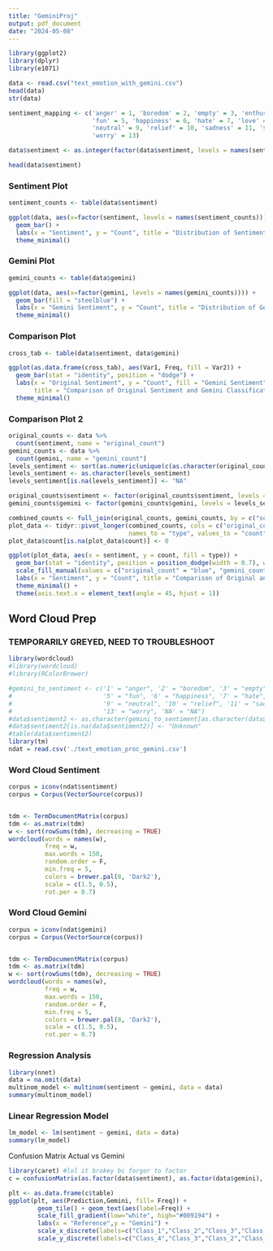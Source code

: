 ```yaml
---
title: "GeminiProj"
output: pdf_document
date: "2024-05-08"
---
```


```r
library(ggplot2)
library(dplyr)
library(e1071)

data <- read.csv("text_emotion_with_gemini.csv")
head(data)
str(data)

sentiment_mapping <- c('anger' = 1, 'boredom' = 2, 'empty' = 3, 'enthusiasm' = 4,
                       'fun' = 5, 'happiness' = 6, 'hate' = 7, 'love' = 8,
                       'neutral' = 9, 'relief' = 10, 'sadness' = 11, 'surprise' = 12,
                       'worry' = 13)

data$sentiment <- as.integer(factor(data$sentiment, levels = names(sentiment_mapping), labels = sentiment_mapping))

head(data$sentiment)
```

### Sentiment Plot

```r
sentiment_counts <- table(data$sentiment)

ggplot(data, aes(x=factor(sentiment, levels = names(sentiment_counts)))) + 
  geom_bar() + 
  labs(x = "Sentiment", y = "Count", title = "Distribution of Sentiments") +
  theme_minimal()
```

### Gemini Plot

```r
gemini_counts <- table(data$gemini)

ggplot(data, aes(x=factor(gemini, levels = names(gemini_counts)))) +
  geom_bar(fill = "steelblue") +
  labs(x = "Gemini Sentiment", y = "Count", title = "Distribution of Gemini API Sentiments") +
  theme_minimal()
```

### Comparison Plot

```r
cross_tab <- table(data$sentiment, data$gemini)

ggplot(as.data.frame(cross_tab), aes(Var1, Freq, fill = Var2)) +
  geom_bar(stat = "identity", position = "dodge") +
  labs(x = "Original Sentiment", y = "Count", fill = "Gemini Sentiment", 
       title = "Comparison of Original Sentiment and Gemini Classification") +
  theme_minimal()

```

### Comparison Plot 2

```r
original_counts <- data %>% 
  count(sentiment, name = "original_count")
gemini_counts <- data %>% 
  count(gemini, name = "gemini_count")
levels_sentiment <- sort(as.numeric(unique(c(as.character(original_counts$sentiment), as.character(gemini_counts$gemini)))))
levels_sentiment <- as.character(levels_sentiment)
levels_sentiment[is.na(levels_sentiment)] <- "NA" 

original_counts$sentiment <- factor(original_counts$sentiment, levels = levels_sentiment)
gemini_counts$gemini <- factor(gemini_counts$gemini, levels = levels_sentiment)

combined_counts <- full_join(original_counts, gemini_counts, by = c("sentiment" = "gemini"))
plot_data <- tidyr::pivot_longer(combined_counts, cols = c("original_count", "gemini_count"), 
                                 names_to = "type", values_to = "count")
plot_data$count[is.na(plot_data$count)] <- 0

ggplot(plot_data, aes(x = sentiment, y = count, fill = type)) +
  geom_bar(stat = "identity", position = position_dodge(width = 0.7), width = 0.6) +
  scale_fill_manual(values = c("original_count" = "blue", "gemini_count" = "red")) +
  labs(x = "Sentiment", y = "Count", title = "Comparison of Original and Gemini Sentiment Counts") +
  theme_minimal() +
  theme(axis.text.x = element_text(angle = 45, hjust = 1))  

```

## Word Cloud Prep
### TEMPORARILY GREYED, NEED TO TROUBLESHOOT

```r
library(wordcloud)
#library(wordcloud)
#library(RColorBrewer)

#gemini_to_sentiment <- c('1' = "anger", '2' = "boredom", '3' = "empty", '4' = "enthusiasm",
#                         '5' = "fun", '6' = "happiness", '7' = "hate", '8' = "love",
#                         '9' = "neutral", '10' = "relief", '11' = "sadness", '12' = "surprise",
#                         '13' = "worry", 'NA' = "NA")
#data$sentiment2 <- as.character(gemini_to_sentiment[as.character(data$gemini)])
#data$sentiment2[is.na(data$sentiment2)] <- "Unknown"
#table(data$sentiment2)
library(tm)
ndat = read.csv('./text_emotion_proc_gemini.csv')

```

### Word Cloud Sentiment

```r
corpus = iconv(ndat$sentiment)
corpus = Corpus(VectorSource(corpus))


tdm <- TermDocumentMatrix(corpus)
tdm <- as.matrix(tdm)
w <- sort(rowSums(tdm), decreasing = TRUE)
wordcloud(words = names(w),
          freq = w,
          max.words = 150,
          random.order = F,
          min.freq = 5,
          colors = brewer.pal(8, 'Dark2'),
          scale = c(1.5, 0.5),
          rot.per = 0.7)
```

### Word Cloud Gemini

```r
corpus = iconv(ndat$gemini)
corpus = Corpus(VectorSource(corpus))


tdm <- TermDocumentMatrix(corpus)
tdm <- as.matrix(tdm)
w <- sort(rowSums(tdm), decreasing = TRUE)
wordcloud(words = names(w),
          freq = w,
          max.words = 150,
          random.order = F,
          min.freq = 5,
          colors = brewer.pal(8, 'Dark2'),
          scale = c(1.5, 0.5),
          rot.per = 0.7)
```

### Regression Analysis

```r
library(nnet)
data = na.omit(data)
multinom_model <- multinom(sentiment ~ gemini, data = data)
summary(multinom_model)
```

### Linear Regression Model

```r
lm_model <- lm(sentiment ~ gemini, data = data)
summary(lm_model)
```
Confusion Matrix Actual vs Gemini
```r
library(caret) #lol it brokey bc forgor to factor
c = confusionMatrix(as.factor(data$sentiment), as.factor(data$gemini), positive = NULL, dnn = c("Prediction", "Gemini"))

plt <- as.data.frame(c$table)
ggplot(plt, aes(Prediction,Gemini, fill= Freq)) +
        geom_tile() + geom_text(aes(label=Freq)) +
        scale_fill_gradient(low="white", high="#009194") +
        labs(x = "Reference",y = "Gemini") +
        scale_x_discrete(labels=c("Class_1","Class_2","Class_3","Class_4")) +
        scale_y_discrete(labels=c("Class_4","Class_3","Class_2","Class_1"))

```

```r

```